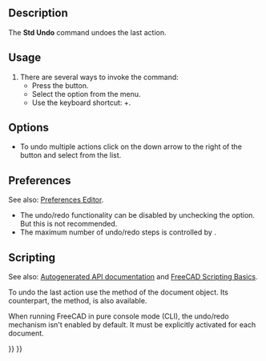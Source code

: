 <languages/>
<translate>

<!--T:9-->
{{Docnav
|
|[[Std_Redo|Redo]]
|[[Std_Edit_Menu|Std Edit Menu]]
|IconL=
|IconR=Std_Redo.svg
|IconC=Freecad.svg
}}

<!--T:1-->
{{GuiCommand
|Name=Std Undo
|MenuLocation=Edit → Undo
|Workbenches=All
|Shortcut={{KEY|Ctrl}}+{{KEY|Z}}
|SeeAlso=[[Std_Redo|Std Redo]]
}}

==Description== <!--T:2-->

<!--T:15-->
The '''Std Undo''' command undoes the last action.

==Usage== <!--T:3-->

<!--T:6-->
# There are several ways to invoke the command:
#* Press the {{Button|[[Image:Std_Undo.svg|16px]] [[Std_Undo|Undo]]}} button.
#* Select the {{MenuCommand|Edit → [[Image:Std_Undo.svg|16px]] Undo}} option from the menu.
#* Use the keyboard shortcut: {{KEY|Ctrl}}+{{KEY|Z}}.

==Options== <!--T:16-->

<!--T:17-->
* To undo multiple actions click on the down arrow to the right of the {{Button|[[Image:Std_Undo.svg|16px]] [[Std_Undo|Undo]]}} button and select from the list.

==Preferences== <!--T:18-->

<!--T:24-->
See also: [[Preferences_Editor|Preferences Editor]].

<!--T:19-->
* The undo/redo functionality can be disabled by unchecking the {{MenuCommand|Edit → Preferences → General → Document → Using undo/redo on documents}} option. But this is not recommended.
* The maximum number of undo/redo steps is controlled by {{MenuCommand|Edit → Preferences → General → Document → Maximum undo/redo steps}}.

==Scripting== <!--T:20-->

<!--T:21-->
See also: [https://freecad.github.io/SourceDoc/ Autogenerated API documentation] and [[FreeCAD_Scripting_Basics|FreeCAD Scripting Basics]].

<!--T:22-->
To undo the last action use the {{incode|undo}} method of the document object. Its counterpart, the {{incode|redo}} method, is also available.

</translate>
{{Code|code=
import FreeCAD

FreeCAD.ActiveDocument.undo()
}}
<translate>

<!--T:23-->
When running FreeCAD in pure console mode (CLI), the undo/redo mechanism isn't enabled by default. It must be explicitly activated for each document.

</translate>
{{Code|code=
import FreeCAD

FreeCAD.ActiveDocument.UndoMode = 1
}}
<translate>


<!--T:10-->
{{Docnav
|
|[[Std_Redo|Redo]]
|[[Std_Edit_Menu|Std Edit Menu]]
|IconL=
|IconR=Std_Redo.svg
|IconC=Freecad.svg
}}

</translate>
{{Std_Base_navi{{#translation:}}}}
{{Userdocnavi{{#translation:}}}}